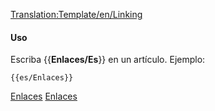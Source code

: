<noinclude>[[Translation:Template/en/Linking]]</noinclude><noinclude>
</noinclude>
{{es/Metaplantilla de avisos| tipo  = contenido
<!-- | imagen = WarningIcon.png -->
| texto  = <strong>Solicitud</strong><br />Por favor no utilice servicios externos de alojamiento de imágenes como puede ser Imageshack o incluso su propio espacio web. Tampoco cargue imágenes extremadamente grandes, que pueden romper los diseños avanzados que se utilizan. Si quiere, puede colaborar subiendo cualquier imagen enlazada externa que encuentre.
}}<noinclude>

==== Uso====
Escriba <nowiki>{{</nowiki>'''Enlaces/Es'''<nowiki>}}</nowiki> en un artículo. Ejemplo:
<pre>{{es/Enlaces}}</pre>

[[Category:es/Plantillas|Enlaces]][[Category:es/Cajas de mensajes|Enlaces]]</noinclude>